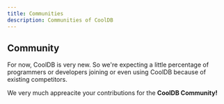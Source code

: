 ```yaml
---
title: Communities
description: Communities of CoolDB
---
```


## Community

For now, CoolDB is very new. So we're expecting a little percentage of programmers or developers
joining or even using CoolDB because of existing competitors.

We very much appreacite your contributions for the **CoolDB Community!**
